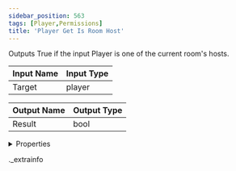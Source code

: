 ```yaml
---
sidebar_position: 563
tags: [Player,Permissions]
title: 'Player Get Is Room Host'
---
```


Outputs True if the input Player is one of the current room's hosts.



<IChip uuid="6f4324c5-4c7a-4243-97d0-58f027996534" />

| Input Name | Input Type |
|-----------|-----------|
| Target | player |

| Output Name | Output Type |
|-----------|-----------|
| Result | bool |


<details>
  <summary>Properties</summary>
  <div>
    <div>
    <table>
      <thead>
        <tr>
          <th>Room availability:</th>
          <th>Available everywhere</th>
        </tr>
        <tr>
          <th>Is beta required?</th>
          <th>No</th>
        </tr>
        <tr>
          <th>Is this chip a trolling risk?</th>
          <th>No</th>
        </tr>
        <tr>
          <th>Is this chip a role assignment risk?</th>
          <th>No</th>
        </tr>
        <tr>
          <th>Chip UUID</th>
          <th>6f4324c5-4c7a-4243-97d0-58f027996534</th>
        </tr>
      </thead>
    </table>
    </div>
  </div>
</details>

._extrainfo